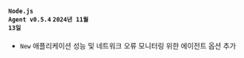 #### <code class='changelog-service'>Node.js Agent v0.5.4</code> <code class='changelog-date'>2024년 11월 13일</code>

- <code class="New" type="1">New</code> 애플리케이션 성능 및 네트워크 오류 모니터링 위한 에이전트 옵션 추가

